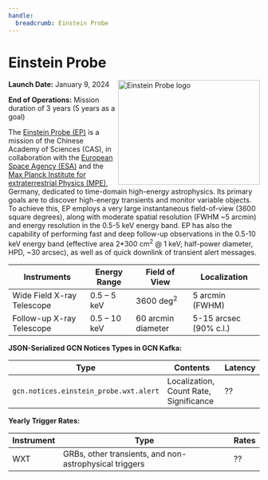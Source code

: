 ```yaml
---
handle:
  breadcrumb: Einstein Probe
---
```



# Einstein Probe

<img
  src={logo}
  align="right"
  width="284"
  height="210"
  alt="Einstein Probe logo"
  className="grid-col-6 mobile-lg:grid-col-4 tablet:grid-col-2 desktop:grid-col-3 height-auto"
/>

**Launch Date:** January 9, 2024

**End of Operations:** Mission duration of 3 years (5 years as a goal)

The [Einstein Probe (EP)](https://ep.bao.ac.cn/ep/) is a mission of the Chinese Academy of Sciences (CAS), in collaboration with the [European Space Agency (ESA)](https://www.cosmos.esa.int/web/einstein-probe/mission) and the [Max Planck Institute for extraterrestrial Physics (MPE)](https://www.mpe.mpg.de/7867826/EinsteinProbe), Germany, dedicated to time-domain high-energy astrophysics. Its primary goals are to discover high-energy transients and monitor variable objects. To achieve this, EP employs a very large instantaneous field-of-view (3600 square degrees), along with moderate spatial resolution (FWHM ~5 arcmin) and energy resolution in the 0.5-5 keV energy band. EP has also the capability of performing fast and deep follow-up observations in the 0.5-10 keV energy band (effective area 2\*300 cm<sup>2</sup> @ 1 keV; half-power diameter, HPD, ~30 arcsec), as well as of quick downlink of transient alert messages.

<div className="overflow-table">

| Instruments                | Energy Range | Field of View        | Localization           |
| -------------------------- | ------------ | -------------------- | ---------------------- |
| Wide Field X-ray Telescope | 0.5 – 5 keV  | 3600 deg<sup>2</sup> | 5 arcmin (FWHM)        |
| Follow-up X-ray Telescope  | 0.5 – 10 keV | 60 arcmin diameter   | 5-15 arcsec (90% c.l.) |

</div>

**JSON-Serialized GCN Notices Types in GCN Kafka:**

<div className="overflow-table">

| Type                                   | Contents                               | Latency |
| -------------------------------------- | -------------------------------------- | ------- |
| `gcn.notices.einstein_probe.wxt.alert` | Localization, Count Rate, Significance | ??      |

</div>

**Yearly Trigger Rates:**

<div className="overflow-table">

| Instrument | Type                                                   | Rates |
| ---------- | ------------------------------------------------------ | ----- |
| WXT        | GRBs, other transients, and non-astrophysical triggers | ??    |

</div>

